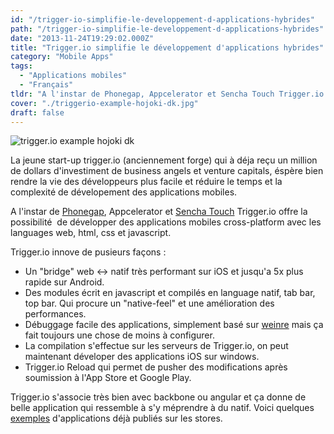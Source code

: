 ```yaml
---
id: "/trigger-io-simplifie-le-developpement-d-applications-hybrides"
path: "/trigger-io-simplifie-le-developpement-d-applications-hybrides"
date: "2013-11-24T19:29:02.000Z"
title: "Trigger.io simplifie le développement d'applications hybrides"
category: "Mobile Apps"
tags: 
  - "Applications mobiles"
  - "Français"
tldr: "A l'instar de Phonegap, Appcelerator et Sencha Touch Trigger.io offre la possibilité de développer des applications mobiles cross-platform avec les languages web, html, css et javascript."
cover: "./triggerio-example-hojoki-dk.jpg"
draft: false
---
```


![trigger.io example hojoki dk](./triggerio-example-hojoki-dk-460x400.jpg)

La jeune start-up trigger.io (anciennement forge) qui à déja reçu un million de dollars d'investiment de business angels et venture capitals, éspère bien rendre la vie des développeurs plus facile et réduire le temps et la complexité de dévelopement des applications mobiles.

A l'instar de [Phonegap](/posts/outils-et-frameworks/#phonegap "Outils"), Appcelerator et [Sencha Touch](http://gaelbillon.com/outils-et-frameworks/#senchatouch "Outils") Trigger.io offre la possibilité  de développer des applications mobiles cross-platform avec les languages web, html, css et javascript.

Trigger.io innove de pusieurs façons :

- Un "bridge" web <-> natif très performant sur iOS et jusqu'a 5x plus rapide sur Android.
- Des modules écrit en javascript et compilés en language natif, tab bar, top bar. Qui procure un "native-feel" et une amélioration des performances.
- Débuggage facile des applications, simplement basé sur [weinre](http://people.apache.org/~pmuellr/weinre/docs/latest/) mais ça fait toujours une chose de moins à configurer.
- La compilation s'effectue sur les serveurs de Trigger.io, on peut maintenant déveloper des applications iOS sur windows.
- Trigger.io Reload qui permet de pusher des modifications après soumission à l'App Store et Google Play.

Trigger.io s'associe très bien avec backbone ou angular et ça donne de belle application qui ressemble à s'y méprendre à du natif. Voici quelques [exemples](https://trigger.io/examples/) d'applications déjà publiés sur les stores.
